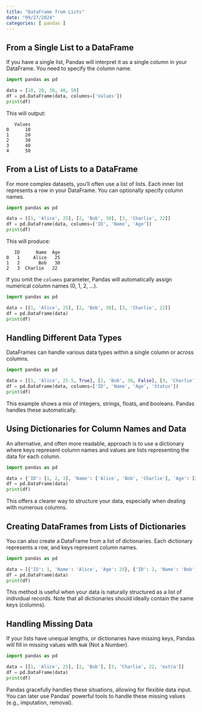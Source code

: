 ```yaml
---
title: "DataFrame from Lists"
date: "09/27/2024"
categories: [ pandas ]
---
```


##  From a Single List to a DataFrame

If you have a single list, Pandas will interpret it as a single column in your DataFrame. You need to specify the column name.

```python
import pandas as pd

data = [10, 20, 30, 40, 50]
df = pd.DataFrame(data, columns=['Values'])
print(df)
```

This will output:

```
   Values
0      10
1      20
2      30
3      40
4      50
```


## From a List of Lists to a DataFrame

For more complex datasets, you'll often use a list of lists.  Each inner list represents a row in your DataFrame.  You can optionally specify column names.


```python
import pandas as pd

data = [[1, 'Alice', 25], [2, 'Bob', 30], [3, 'Charlie', 22]]
df = pd.DataFrame(data, columns=['ID', 'Name', 'Age'])
print(df)
```

This will produce:


```
   ID      Name  Age
0   1     Alice   25
1   2       Bob   30
2   3  Charlie   22
```

If you omit the `columns` parameter, Pandas will automatically assign numerical column names (0, 1, 2, ...).

```python
import pandas as pd

data = [[1, 'Alice', 25], [2, 'Bob', 30], [3, 'Charlie', 22]]
df = pd.DataFrame(data)
print(df)
```

##  Handling Different Data Types

DataFrames can handle various data types within a single column or across columns.

```python
import pandas as pd

data = [[1, 'Alice', 25.5, True], [2, 'Bob', 30, False], [3, 'Charlie', 22, True]]
df = pd.DataFrame(data, columns=['ID', 'Name', 'Age', 'Status'])
print(df)
```

This example shows a mix of integers, strings, floats, and booleans. Pandas handles these automatically.

##  Using Dictionaries for Column Names and Data

An alternative, and often more readable, approach is to use a dictionary where keys represent column names and values are lists representing the data for each column.

```python
import pandas as pd

data = {'ID': [1, 2, 3], 'Name': ['Alice', 'Bob', 'Charlie'], 'Age': [25, 30, 22]}
df = pd.DataFrame(data)
print(df)
```

This offers a clearer way to structure your data, especially when dealing with numerous columns.


##  Creating DataFrames from Lists of Dictionaries

You can also create a DataFrame from a list of dictionaries. Each dictionary represents a row, and keys represent column names.

```python
import pandas as pd

data = [{'ID': 1, 'Name': 'Alice', 'Age': 25}, {'ID': 2, 'Name': 'Bob', 'Age': 30}, {'ID': 3, 'Name': 'Charlie', 'Age': 22}]
df = pd.DataFrame(data)
print(df)
```

This method is useful when your data is naturally structured as a list of individual records.  Note that all dictionaries should ideally contain the same keys (columns).



##  Handling Missing Data

If your lists have unequal lengths, or dictionaries have missing keys, Pandas will fill in missing values with `NaN` (Not a Number).


```python
import pandas as pd

data = [[1, 'Alice', 25], [2, 'Bob'], [3, 'Charlie', 22, 'extra']]
df = pd.DataFrame(data)
print(df)
```

Pandas gracefully handles these situations, allowing for flexible data input.  You can later use Pandas' powerful tools to handle these missing values (e.g., imputation, removal).


